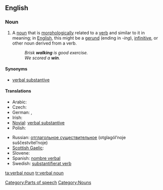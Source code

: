 ==English==

===Noun===
{{en-noun|sg=[[verbal]] [[noun]]}}

# {{grammar}} A [[noun]] that is [[morphologically]] related to a [[verb]] and similar to it in meaning; in [[English]], this might be a [[gerund]] (ending in ''-ing''), [[infinitive]], or other noun derived from a verb.
#: ''Brisk '''walking''' is good exercise.''
#: ''We scored a ''' win'''.''

====Synonyms====
* [[verbal substantive]]

====Translations====
{{trans-top|grammar: noun that is morphologically related to a verb and has similar meaning}}
* Arabic: {{t|ar|مصدر|m|tr=máSdar|sc=Arab}}
* Czech: {{t-|cs|podstatné jméno slovesné|n}}
* German: {{t|de|Verbalnomen|n}}, {{t|de|Verbalsubstantiv}}
* Irish: {{t-|ga|ainm briathartha|m|xs=Irish}}
* [[Novial]]: [[verbal substantive]]
* Polish: {{t|pl|rzeczownik odczasownikowy|m}}
{{trans-mid}}
* Russian: [[отглагольное существительное]] (otglagól’noje suščestvítel’noje) {{n}}
* [[Scottish Gaelic]]: {{t-|gd|ainmear gnìomhaireach|m|xs=Scottish Gaelic}}
* Slovene: {{t-|sl|glagolnik|alt=glágolnik}}
* Spanish: [[nombre verbal]] {{m}}
* Swedish: [[substantifierat verb]]
{{trans-bottom}}

[[Category:Parts of speech]]
[[Category:Nouns]]

[[ta:verbal noun]]
[[tr:verbal noun]]